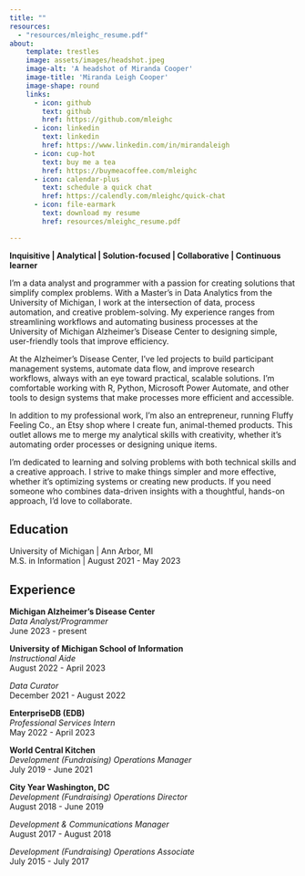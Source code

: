 ```yaml
---
title: ""
resources:
  - "resources/mleighc_resume.pdf"
about:
    template: trestles
    image: assets/images/headshot.jpeg
    image-alt: 'A headshot of Miranda Cooper'
    image-title: 'Miranda Leigh Cooper'
    image-shape: round
    links:
      - icon: github
        text: github
        href: https://github.com/mleighc
      - icon: linkedin
        text: linkedin
        href: https://www.linkedin.com/in/mirandaleigh
      - icon: cup-hot
        text: buy me a tea
        href: https://buymeacoffee.com/mleighc
      - icon: calendar-plus
        text: schedule a quick chat
        href: https://calendly.com/mleighc/quick-chat
      - icon: file-earmark
        text: download my resume
        href: resources/mleighc_resume.pdf

---
```


**Inquisitive | Analytical | Solution-focused | Collaborative | Continuous learner**

I’m a data analyst and programmer with a passion for creating solutions that simplify complex problems. With a Master’s in Data Analytics from the University of Michigan, I work at the intersection of data, process automation, and creative problem-solving. My experience ranges from streamlining workflows and automating business processes at the University of Michigan Alzheimer's Disease Center to designing simple, user-friendly tools that improve efficiency.

At the Alzheimer's Disease Center, I’ve led projects to build participant management systems, automate data flow, and improve research workflows, always with an eye toward practical, scalable solutions. I’m comfortable working with R, Python, Microsoft Power Automate, and other tools to design systems that make processes more efficient and accessible.

In addition to my professional work, I’m also an entrepreneur, running Fluffy Feeling Co., an Etsy shop where I create fun, animal-themed products. This outlet allows me to merge my analytical skills with creativity, whether it's automating order processes or designing unique items.

I’m dedicated to learning and solving problems with both technical skills and a creative approach. I strive to make things simpler and more effective, whether it's optimizing systems or creating new products. If you need someone who combines data-driven insights with a thoughtful, hands-on approach, I’d love to collaborate.

## Education

University of Michigan | Ann Arbor, MI    
M.S. in Information | August 2021 - May 2023    

## Experience

**Michigan Alzheimer's Disease Center**    
*Data Analyst/Programmer*    
June 2023 - present    

**University of Michigan School of Information**    
*Instructional Aide*    
August 2022 - April 2023    

*Data Curator*    
December 2021 - August 2022

**EnterpriseDB (EDB)**    
*Professional Services Intern*    
May 2022 - April 2023

**World Central Kitchen**    
*Development (Fundraising) Operations Manager*    
July 2019 - June 2021    

**City Year Washington, DC**    
*Development (Fundraising) Operations Director*    
August 2018 - June 2019    

*Development & Communications Manager*    
August 2017 - August 2018    

*Development (Fundraising) Operations Associate*    
July 2015 - July 2017    
